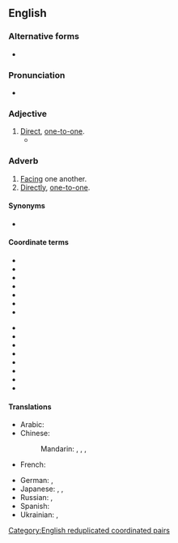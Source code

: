 {{also|head to head}}

==English==

===Alternative forms===
* {{l|en|head to head}}

===Pronunciation===
* {{IPA|en|/hɛd.tu.hɛd/}}

===Adjective===
{{en-adj|head=[[head]]-[[to]]-[[head]]}}

# [[direct|Direct]], [[one-to-one]].
#* {{quote-journal|en|date=7/11/2006|author=Dan Reed|title=At 35, Southwest's strategy gets more complicated|work=USA Today|passage=For years, Southwest sought to avoid '''head-to-head''' competition with big, traditional airlines.}}

===Adverb===
{{en-adv|-}}

# [[facing|Facing]] one another.
# [[directly|Directly]], [[one-to-one]].

====Synonyms====
* {{l|en|tête-à-tête}}

====Coordinate terms====
{{rel-top|terms coordinate with ''head-to-head''}}
* {{l|en|face-to-face}}
* {{l|en|back-to-back}}
* {{l|en|arm-in-arm}}
* {{l|en|shoulder-to-shoulder}}
* {{l|en|eye-to-eye}}
* {{l|en|nose-to-nose}}
* {{l|en|side-by-side}}
{{rel-mid}}
* {{l|en|mouth-to-mouth}}
* {{l|en|hand-to-hand}}
* {{l|en|cheek-by-jowl}}
* {{l|en|end-to-end}}
* {{l|en|elbow-to-elbow}}
* {{l|en|ear-to-ear}}
* {{l|en|cheek-to-cheek}}
* {{l|en|toe-to-toe}}
{{rel-bottom}}

====Translations====
{{trans-top|head-to-head}}
* Arabic: {{t|ar|وَجْهًا لِوَجْه|tr=wajhan li-wajh}}
* Chinese:
*: Mandarin: {{t+|cmn|面對面|sc=Hani}}, {{t+|cmn|面对面|tr=miànduìmiàn|sc=Hani}}, {{t+|cmn|當面|sc=Hani}}, {{t+|cmn|当面|tr=dāngmiàn|sc=Hani}}
* French: {{t+|fr|tête-à-tête}}
{{trans-mid}}
* German: {{t+|de|tête-à-tête}}, {{t+|de|unter vier Augen}}
* Japanese: {{t+|ja|内緒|alt=内緒の|tr=ないしょの, naisho-no}}, {{t|ja|二人っきり|tr=ふたりっきり, futarikkiri}}, {{t+|ja|相対|alt=相対の|tr=あいたいの, aitai-no}}
* Russian: {{t+|ru|тет-а-те́т|tr=tɛt-a-tɛ́t}}, {{t+|ru|с гла́зу на́ глаз}}
* Spanish: {{t|es|cabeza a cabeza}}
* Ukrainian: {{t|uk|віч-на́-віч|tr=vič-ná-vič}}, {{t|uk|сам на́ сам|tr=sam ná sam}}
{{trans-bottom}}

[[Category:English reduplicated coordinated pairs]]